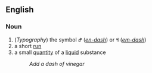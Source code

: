 ==English==

===Noun===
#(''Typography'') the symbol &#2013; (''[[en-dash]]'') or &#2014; (''[[em-dash]]'')
#a short [[run]]
#a small [[quantity]] of a [[liquid]] substance
#: ''Add a dash of vinegar''